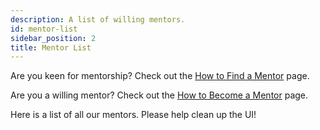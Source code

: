 ```yaml
---
description: A list of willing mentors.
id: mentor-list
sidebar_position: 2
title: Mentor List 
---
```

<head>
    <meta property="og:title" content="Mentor List" />
    <meta property="og:type" content="article" />
    <meta property="og:url" content="https://www.developermentoring.guide/finding-a-mentor/mentor-list" />
</head>


Are you keen for mentorship? Check out the [How to Find a Mentor](how-to-find-a-mentor) page.

Are you a willing mentor? Check out the [How to Become a Mentor](how-to-become-a-mentor) page.

Here is a list of all our mentors. Please help clean up the UI!

<MentorList />